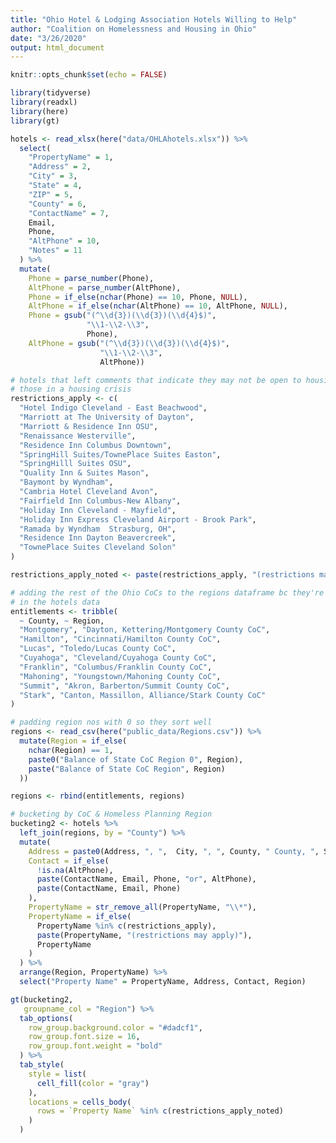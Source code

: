 ```yaml
---
title: "Ohio Hotel & Lodging Association Hotels Willing to Help"
author: "Coalition on Homelessness and Housing in Ohio"
date: "3/26/2020"
output: html_document
---
```


```r
knitr::opts_chunk$set(echo = FALSE)

library(tidyverse)
library(readxl)
library(here)
library(gt)

hotels <- read_xlsx(here("data/OHLAhotels.xlsx")) %>%
  select(
    "PropertyName" = 1,
    "Address" = 2,
    "City" = 3,
    "State" = 4,
    "ZIP" = 5,
    "County" = 6,
    "ContactName" = 7,
    Email,
    Phone,
    "AltPhone" = 10,
    "Notes" = 11
  ) %>%
  mutate(
    Phone = parse_number(Phone),
    AltPhone = parse_number(AltPhone),
    Phone = if_else(nchar(Phone) == 10, Phone, NULL),
    AltPhone = if_else(nchar(AltPhone) == 10, AltPhone, NULL),
    Phone = gsub("(^\\d{3})(\\d{3})(\\d{4}$)",
                 "\\1-\\2-\\3",
                 Phone),
    AltPhone = gsub("(^\\d{3})(\\d{3})(\\d{4}$)",
                    "\\1-\\2-\\3",
                    AltPhone))

# hotels that left comments that indicate they may not be open to housing
# those in a housing crisis
restrictions_apply <- c(
  "Hotel Indigo Cleveland - East Beachwood",
  "Marriott at The University of Dayton",
  "Marriott & Residence Inn OSU",
  "Renaissance Westerville",
  "Residence Inn Columbus Downtown",
  "SpringHill Suites/TownePlace Suites Easton",
  "SpringHilll Suites OSU",
  "Quality Inn & Suites Mason",
  "Baymont by Wyndham",
  "Cambria Hotel Cleveland Avon",
  "Fairfield Inn Columbus-New Albany",
  "Holiday Inn Cleveland - Mayfield",
  "Holiday Inn Express Cleveland Airport - Brook Park",
  "Ramada by Wyndham  Strasburg, OH",
  "Residence Inn Dayton Beavercreek",
  "TownePlace Suites Cleveland Solon"
)

restrictions_apply_noted <- paste(restrictions_apply, "(restrictions may apply)")

# adding the rest of the Ohio CoCs to the regions dataframe bc they're included
# in the hotels data
entitlements <- tribble(
  ~ County, ~ Region,
  "Montgomery", "Dayton, Kettering/Montgomery County CoC",
  "Hamilton", "Cincinnati/Hamilton County CoC",
  "Lucas", "Toledo/Lucas County CoC",
  "Cuyahoga", "Cleveland/Cuyahoga County CoC",
  "Franklin", "Columbus/Franklin County CoC",
  "Mahoning", "Youngstown/Mahoning County CoC",
  "Summit", "Akron, Barberton/Summit County CoC",
  "Stark", "Canton, Massillon, Alliance/Stark County CoC"
)

# padding region nos with 0 so they sort well
regions <- read_csv(here("public_data/Regions.csv")) %>%
  mutate(Region = if_else(
    nchar(Region) == 1,
    paste0("Balance of State CoC Region 0", Region),
    paste("Balance of State CoC Region", Region)
  ))

regions <- rbind(entitlements, regions)

# bucketing by CoC & Homeless Planning Region
bucketing2 <- hotels %>%
  left_join(regions, by = "County") %>%
  mutate(
    Address = paste0(Address, ", ",  City, ", ", County, " County, ", State, " ", ZIP),
    Contact = if_else(
      !is.na(AltPhone),
      paste(ContactName, Email, Phone, "or", AltPhone),
      paste(ContactName, Email, Phone)
    ),
    PropertyName = str_remove_all(PropertyName, "\\*"),
    PropertyName = if_else(
      PropertyName %in% c(restrictions_apply),
      paste(PropertyName, "(restrictions may apply)"),
      PropertyName
    )
  ) %>%
  arrange(Region, PropertyName) %>%
  select("Property Name" = PropertyName, Address, Contact, Region)
```

```r

gt(bucketing2,
   groupname_col = "Region") %>%
  tab_options(
    row_group.background.color = "#dadcf1",
    row_group.font.size = 16,
    row_group.font.weight = "bold"
  ) %>%
  tab_style(
    style = list(
      cell_fill(color = "gray")
    ),
    locations = cells_body(
      rows = `Property Name` %in% c(restrictions_apply_noted)
    )
  )

```

